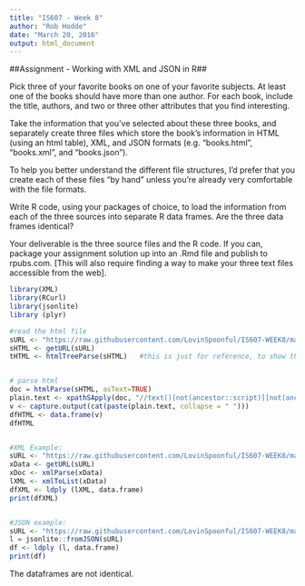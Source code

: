 ```yaml
---
title: "IS607 - Week 8"
author: "Rob Hodde"
date: "March 20, 2016"
output: html_document
---
```


##Assignment - Working with XML and JSON in R##

Pick three of your favorite books on one of your favorite subjects. At least one of the books should have more
than one author. For each book, include the title, authors, and two or three other attributes that you find
interesting.

Take the information that you've selected about these three books, and separately create three files which
store the book's information in HTML (using an html table), XML, and JSON formats (e.g. "books.html",
"books.xml", and "books.json"). 

To help you better understand the different file structures, I'd prefer that you
create each of these files "by hand" unless you're already very comfortable with the file formats.

Write R code, using your packages of choice, to load the information from each of the three sources into
separate R data frames. Are the three data frames identical?

Your deliverable is the three source files and the R code. If you can, package your assignment solution up into
an .Rmd file and publish to rpubs.com. [This will also require finding a way to make your three text files
accessible from the web].


```r

library(XML)
library(RCurl)
library(jsonlite)
library (plyr)

#read the html file
sURL <- "https://raw.githubusercontent.com/LovinSpoonful/IS607-WEEK8/master/books.html"
sHTML <- getURL(sURL)
tHTML <- htmlTreeParse(sHTML)   #this is just for reference, to show the structure


# parse html
doc = htmlParse(sHTML, asText=TRUE)
plain.text <- xpathSApply(doc, "//text()[not(ancestor::script)][not(ancestor::style)][not(ancestor::noscript)][not(ancestor::form)]", xmlValue)
v <- capture.output(cat(paste(plain.text, collapse = " ")))
dfHTML <- data.frame(v)
dfHTML


#XML Example:
sURL <- "https://raw.githubusercontent.com/LovinSpoonful/IS607-WEEK8/master/books.xml"
xData <- getURL(sURL)
xDoc <- xmlParse(xData)
lXML <- xmlToList(xData)
dfXML <- ldply (lXML, data.frame)
print(dfXML)


#JSON example:
sURL <- "https://raw.githubusercontent.com/LovinSpoonful/IS607-WEEK8/master/books.json"
l = jsonlite::fromJSON(sURL)
df <- ldply (l, data.frame)
print(df)


```

The dataframes are not identical.


